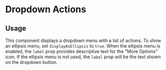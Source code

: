 

<Meta of={DropdownActionsStories} />

# Dropdown Actions

## Usage

This component displays a dropdown menu with a list of actions. To show an ellipsis menu, set `displayAsEllipsis` to `true`. When the ellipsis menu is enabled, the `label` prop provides descriptive text for the "More Options" icon. If the ellipsis menu is not used, the `label` prop will be the text shown on the dropdown button.

<Primary />
<Controls />
<Stories />
